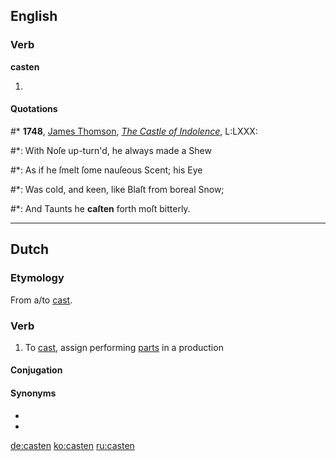 ==English==

===Verb===
'''casten'''

# {{context|archaic|poetic}} {{past participle of|cast}}

====Quotations====
<!--appears to be simple past tense, not past participle in this quotation-->
#* '''1748''', [[w:James Thomson (poet)|James Thomson]], ''[[s:The Castle of Indolence|The Castle of Indolence]]'', L:LXXX:
#*: With Noſe up-turn'd, he always made a Shew
#*: As if he ſmelt ſome nauſeous Scent; his Eye
#*: Was cold, and keen, like Blaſt from boreal Snow;
#*: And Taunts he '''caſten''' forth moſt bitterly.

----

==Dutch==

===Etymology===
From {{etyl|en|nl}} a/to [[cast]].

===Verb===
{{nl-verb}}

# To [[cast]], assign performing [[parts]] in a production

====Conjugation====
{{nl-conj-wk|cast}}

====Synonyms====
* {{l/nl|casting}}
* {{l/nl|rolverdeling}}

[[de:casten]]
[[ko:casten]]
[[ru:casten]]